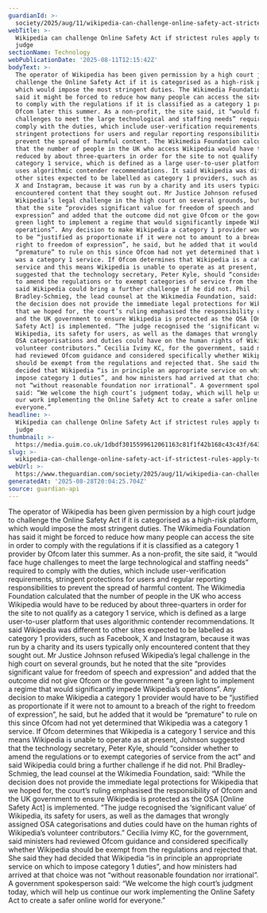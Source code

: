 ```yaml
---
guardianId: >-
  society/2025/aug/11/wikipedia-can-challenge-online-safety-act-strictest-rules-high-court
webTitle: >-
  Wikipedia can challenge Online Safety Act if strictest rules apply to it, says
  judge
sectionName: Technology
webPublicationDate: '2025-08-11T12:15:42Z'
bodyText: >-
  The operator of Wikipedia has been given permission by a high court judge to
  challenge the Online Safety Act if it is categorised as a high-risk platform,
  which would impose the most stringent duties. The Wikimedia Foundation has
  said it might be forced to reduce how many people can access the site in order
  to comply with the regulations if it is classified as a category 1 provider by
  Ofcom later this summer. As a non-profit, the site said, it “would face huge
  challenges to meet the large technological and staffing needs” required to
  comply with the duties, which include user-verification requirements,
  stringent protections for users and regular reporting responsibilities to
  prevent the spread of harmful content. The Wikimedia Foundation calculated
  that the number of people in the UK who access Wikipedia would have to be
  reduced by about three-quarters in order for the site to not qualify as a
  category 1 service, which is defined as a large user-to-user platform that
  uses algorithmic contender recommendations. It said Wikipedia was different to
  other sites expected to be labelled as category 1 providers, such as Facebook,
  X and Instagram, because it was run by a charity and its users typically only
  encountered content that they sought out. Mr Justice Johnson refused
  Wikipedia’s legal challenge in the high court on several grounds, but he noted
  that the site “provides significant value for freedom of speech and
  expression” and added that the outcome did not give Ofcom or the government “a
  green light to implement a regime that would significantly impede Wikipedia’s
  operations”. Any decision to make Wikipedia a category 1 provider would have
  to be “justified as proportionate if it were not to amount to a breach of the
  right to freedom of expression”, he said, but he added that it would be
  “premature” to rule on this since Ofcom had not yet determined that Wikipedia
  was a category 1 service. If Ofcom determines that Wikipedia is a category 1
  service and this means Wikipedia is unable to operate as at present, Johnson
  suggested that the technology secretary, Peter Kyle, should “consider whether
  to amend the regulations or to exempt categories of service from the act” and
  said Wikipedia could bring a further challenge if he did not. Phil
  Bradley-Schmieg, the lead counsel at the Wikimedia Foundation, said: “While
  the decision does not provide the immediate legal protections for Wikipedia
  that we hoped for, the court’s ruling emphasised the responsibility of Ofcom
  and the UK government to ensure Wikipedia is protected as the OSA [Online
  Safety Act] is implemented. “The judge recognised the ‘significant value’ of
  Wikipedia, its safety for users, as well as the damages that wrongly assigned
  OSA categorisations and duties could have on the human rights of Wikipedia’s
  volunteer contributors.” Cecilia Ivimy KC, for the government, said ministers
  had reviewed Ofcom guidance and considered specifically whether Wikipedia
  should be exempt from the regulations and rejected that. She said they had
  decided that Wikipedia “is in principle an appropriate service on which to
  impose category 1 duties”, and how ministers had arrived at that choice was
  not “without reasonable foundation nor irrational”. A government spokesperson
  said: “We welcome the high court’s judgment today, which will help us continue
  our work implementing the Online Safety Act to create a safer online world for
  everyone.”
headline: >-
  Wikipedia can challenge Online Safety Act if strictest rules apply to it, says
  judge
thumbnail: >-
  https://media.guim.co.uk/1dbdf3015599612061163c81f1f42b168c43c43f/643_52_2794_2236/500.jpg
slug: >-
  wikipedia-can-challenge-online-safety-act-if-strictest-rules-apply-to-it-says-judge
webUrl: >-
  https://www.theguardian.com/society/2025/aug/11/wikipedia-can-challenge-online-safety-act-strictest-rules-high-court
generatedAt: '2025-08-28T20:04:25.704Z'
source: guardian-api
---
```

The operator of Wikipedia has been given permission by a high court judge to challenge the Online Safety Act if it is categorised as a high-risk platform, which would impose the most stringent duties. The Wikimedia Foundation has said it might be forced to reduce how many people can access the site in order to comply with the regulations if it is classified as a category 1 provider by Ofcom later this summer. As a non-profit, the site said, it “would face huge challenges to meet the large technological and staffing needs” required to comply with the duties, which include user-verification requirements, stringent protections for users and regular reporting responsibilities to prevent the spread of harmful content. The Wikimedia Foundation calculated that the number of people in the UK who access Wikipedia would have to be reduced by about three-quarters in order for the site to not qualify as a category 1 service, which is defined as a large user-to-user platform that uses algorithmic contender recommendations. It said Wikipedia was different to other sites expected to be labelled as category 1 providers, such as Facebook, X and Instagram, because it was run by a charity and its users typically only encountered content that they sought out. Mr Justice Johnson refused Wikipedia’s legal challenge in the high court on several grounds, but he noted that the site “provides significant value for freedom of speech and expression” and added that the outcome did not give Ofcom or the government “a green light to implement a regime that would significantly impede Wikipedia’s operations”. Any decision to make Wikipedia a category 1 provider would have to be “justified as proportionate if it were not to amount to a breach of the right to freedom of expression”, he said, but he added that it would be “premature” to rule on this since Ofcom had not yet determined that Wikipedia was a category 1 service. If Ofcom determines that Wikipedia is a category 1 service and this means Wikipedia is unable to operate as at present, Johnson suggested that the technology secretary, Peter Kyle, should “consider whether to amend the regulations or to exempt categories of service from the act” and said Wikipedia could bring a further challenge if he did not. Phil Bradley-Schmieg, the lead counsel at the Wikimedia Foundation, said: “While the decision does not provide the immediate legal protections for Wikipedia that we hoped for, the court’s ruling emphasised the responsibility of Ofcom and the UK government to ensure Wikipedia is protected as the OSA [Online Safety Act] is implemented. “The judge recognised the ‘significant value’ of Wikipedia, its safety for users, as well as the damages that wrongly assigned OSA categorisations and duties could have on the human rights of Wikipedia’s volunteer contributors.” Cecilia Ivimy KC, for the government, said ministers had reviewed Ofcom guidance and considered specifically whether Wikipedia should be exempt from the regulations and rejected that. She said they had decided that Wikipedia “is in principle an appropriate service on which to impose category 1 duties”, and how ministers had arrived at that choice was not “without reasonable foundation nor irrational”. A government spokesperson said: “We welcome the high court’s judgment today, which will help us continue our work implementing the Online Safety Act to create a safer online world for everyone.”
